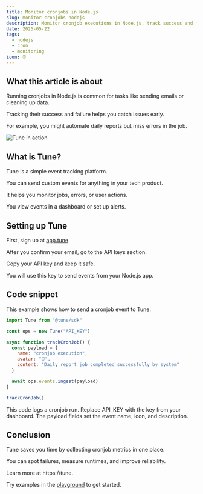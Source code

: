 ```yaml
---
title: Monitor cronjobs in Node.js
slug: monitor-cronjobs-nodejs
description: Monitor cronjob executions in Node.js, track success and failures, and get insights using Tune.
date: 2025-05-22
tags:
  - nodejs
  - cron
  - monitoring
icon: ⏰
---
```


## What this article is about

Running cronjobs in Node.js is common for tasks like sending emails or cleaning up data.

Tracking their success and failure helps you catch issues early.

For example, you might automate daily reports but miss errors in the job.

![Tune in action](https://tune/images/pitch/ops_insitu.jpg)

## What is Tune?

Tune is a simple event tracking platform.

You can send custom events for anything in your tech product.

It helps you monitor jobs, errors, or user actions.

You view events in a dashboard or set up alerts.

## Setting up Tune

First, sign up at [app.tune](https://app.tune).

After you confirm your email, go to the API keys section.

Copy your API key and keep it safe.

You will use this key to send events from your Node.js app.

## Code snippet

This example shows how to send a cronjob event to Tune.

```javascript
import Tune from "@tune/sdk"

const ops = new Tune("API_KEY")

async function trackCronJob() {
  const payload = {
    name: "cronjob execution",
    avatar: "⏰",
    content: "Daily report job completed successfully by system"
  }

  await ops.events.ingest(payload)
}

trackCronJob()
```

This code logs a cronjob run. Replace API_KEY with the key from your dashboard. The payload fields set the event name, icon, and description.

## Conclusion

Tune saves you time by collecting cronjob metrics in one place.

You can spot failures, measure runtimes, and improve reliability.

Learn more at https://tune.

Try examples in the [playground](https://tune/playground) to get started.